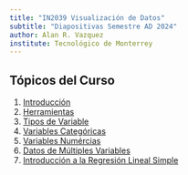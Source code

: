 ```yaml
---
title: "IN2039 Visualización de Datos"
subtitle: "Diapositivas Semestre AD 2024"
author: Alan R. Vazquez
institute: Tecnológico de Monterrey
---
```


## Tópicos del Curso

1. [Introducción](/T1_Introduction/Introduccion.slides.html)
2. [Herramientas](/T1_Introduction/Herramientas.slides.html)
3. [Tipos de Variable](/T2_Types_of_Variables/Slides_Types.slides.html)
4. [Variables Categóricas](/T3_Categorical_Data/Slides_Categorical.slides.html)
5. [Variables Numércias](/T4_Numerical_Data/Slides_Numerical.slides.html)
6. [Datos de Múltiples Variables](/T5_Multivariate_Data/Slides_Multivariate.slides.html)
7. [Introducción a la Regresión Lineal Simple](/T6_Introduction_Linear_Regression/Slides_LR.slides.html)

